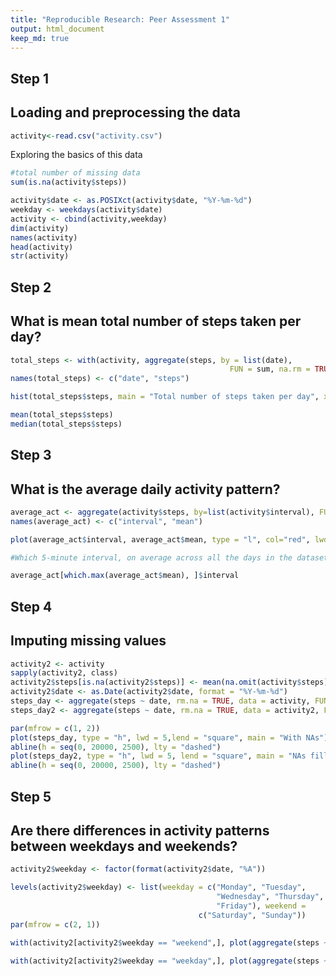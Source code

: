 ---
title: "Reproducible Research: Peer Assessment 1"
output: html_document
keep_md: true
---

## Step 1
## Loading and preprocessing the data
```{r, echo = TRUE}
activity<-read.csv("activity.csv")
```

Exploring the basics of this data
```{r}
#total number of missing data
sum(is.na(activity$steps))

activity$date <- as.POSIXct(activity$date, "%Y-%m-%d")
weekday <- weekdays(activity$date)
activity <- cbind(activity,weekday)
dim(activity)
names(activity)
head(activity)
str(activity)
```

## Step 2
## What is mean total number of steps taken per day?
```{r, echo = TRUE}
total_steps <- with(activity, aggregate(steps, by = list(date), 
                                                 FUN = sum, na.rm = TRUE))
names(total_steps) <- c("date", "steps")

hist(total_steps$steps, main = "Total number of steps taken per day", xlab = "Total steps taken per day", col = "red", ylim = c(0,20), breaks = seq(0,25000, by=2500))

mean(total_steps$steps)
median(total_steps$steps)

```

## Step 3
## What is the average daily activity pattern?

```{r, echo = TRUE}
average_act <- aggregate(activity$steps, by=list(activity$interval), FUN=mean, na.rm=TRUE)
names(average_act) <- c("interval", "mean")

plot(average_act$interval, average_act$mean, type = "l", col="red", lwd = 2, xlab="Interval", ylab="Average number of steps", main="Average number of steps per intervals")

#Which 5-minute interval, on average across all the days in the dataset, #contains the maximum number of steps?

average_act[which.max(average_act$mean), ]$interval

```
## Step 4
## Imputing missing values

```{r}
activity2 <- activity
sapply(activity2, class)
activity2$steps[is.na(activity2$steps)] <- mean(na.omit(activity$steps))
activity2$date <- as.Date(activity2$date, format = "%Y-%m-%d")
steps_day <- aggregate(steps ~ date, rm.na = TRUE, data = activity, FUN = sum)
steps_day2 <- aggregate(steps ~ date, rm.na = TRUE, data = activity2, FUN = sum)

par(mfrow = c(1, 2))
plot(steps_day, type = "h", lwd = 5,lend = "square", main = "With NAs")
abline(h = seq(0, 20000, 2500), lty = "dashed")
plot(steps_day2, type = "h", lwd = 5, lend = "square", main = "NAs filled")
abline(h = seq(0, 20000, 2500), lty = "dashed")
```


## Step 5
## Are there differences in activity patterns between weekdays and weekends?
```{r}
activity2$weekday <- factor(format(activity2$date, "%A"))

levels(activity2$weekday) <- list(weekday = c("Monday", "Tuesday",
                                              "Wednesday", "Thursday",
                                              "Friday"), weekend =
                                          c("Saturday", "Sunday"))
par(mfrow = c(2, 1))

with(activity2[activity2$weekday == "weekend",], plot(aggregate(steps ~ interval, FUN = mean), type = "l", main = "Weekends"))

with(activity2[activity2$weekday == "weekday",], plot(aggregate(steps ~ interval, FUN = mean), type = "l", main = "Weekdays"))
```
